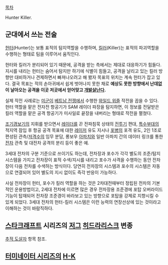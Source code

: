 [[목차]]

Hunter Killer.

== 군대에서 쓰는 전술 ==

[[헌터]](Hunter)는 보통 표적의 탐지역할을 수행하며, [[킬러]](Killer)는 표적의 파괴역할을 수행하는 형태로 팀을 이루어서 움직인다. 

헌터와 킬러가 분리되어 있기 때문에, 공격을 받는 측에서는 제대로 대응하기가 힘들다. 지시를 내리는 헌터는 숨어서 탐지만 하기에 식별이 힘들고, 공격을 날리고 있는 킬러 방향만 대비하거나 견제하면서 빠져나오려고 해 봤자 목표의 위치는 계속 헌터가 잡고 있다. 결국 목표는 적의 손아귀에서 쉽게 벗어나지 못한 채로 '''예상도 못한 방향에서 난데없이 날아오는 공격을 이곳 저곳에서 얻어맞고 [[개발살]]난다.'''

실제 작전 사례로는 [[미군]]이 [[베트남 전쟁]]에서 수행한 [[와일드 위즐]] 작전을 꼽을 수 있다. 헌터 역할을 맡은 전자전 항공기가 SAM 레이더 파장을 탐지하면, 이 정보를 전달받은 킬러 역할을 맡은 공격 항공기가 미사일로 끝장을 내버리는 형태로 작전을 펼쳤다.

[[조기경보기]]의 지휘를 받으면서 [[레이더]]를 끈 전파침묵 상태의 [[전투기]] 편대, [[특수부대]]의 적지역 잠입 후 항공 공격 목표에 대한 [[레이저]] 유도 지시나 [[포병]]의 포격 유도, 2인 1조로 편성된 관측/[[저격수]]의 임무 분담, 롱보우 [[아파치]]와 일반 아파치 간의 데이터 링크를 통한 [[전차]] 관측 및 대전차 공격의 분리 등이 좋은 예.

3세대 전차의 구분 기준으로 쓰이기도 하는데, 전차장과 포수가 각각 별도의 조준/탐지 시스템을 가지고 전차장이 표적 수색/지시를 내리고 포수가 사격을 수행하는 동안 전차장이 다음 전차를 수색하는 방식이다. 당연히 전차장의 시스템과 포수의 시스템은 자동으로 연결되어 있어 별도의 지시 없이도 즉각 반응이 가능하다.

사실 전차장이 헌터, 포수가 킬러 역할을 하는 것은 2차대전때부터 정립된 전차의 기본적인 운용방법이고, 2세대 전차에 이르면 많은 경우 전차장용 조준경에 포탑 오버라이드 기능이 탑재되어 전차장 조준경이 바라보고 있는 방향으로 포탑을 강제로 지향시킬 수 있게 되었다. 3세대 전차의 헌터-킬러 시스템은 이런 능력의 연장선상에 있는 것이라고 이해하는 것이 바람직하다. 

== [[스타크래프트]] 시리즈의 [[저그]] [[히드라리스크]] 변종 ==

[[추적 도살자]] 항목 참조.

== [[터미네이터 시리즈]]의 [[H-K]] ==
